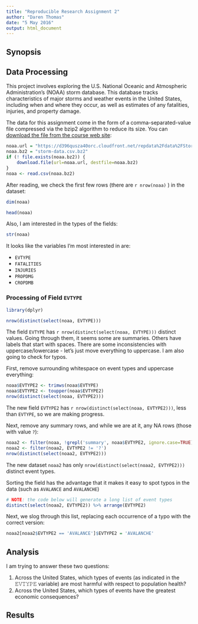 ```yaml
---
title: "Reproducible Research Assignment 2"
author: "Daren Thomas"
date: "5 May 2016"
output: html_document
---
```


## Synopsis

## Data Processing

This project involves exploring the U.S. National Oceanic and Atmospheric Administration's (NOAA) storm database. This database tracks characteristics of major storms and weather events in the United States, including when and where they occur, as well as estimates of any fatalities, injuries, and property damage.

The data for this assignment come in the form of a comma-separated-value file compressed via the bzip2 algorithm to reduce its size. You can [download the file from the course web site](https://d396qusza40orc.cloudfront.net/repdata%2Fdata%2FStormData.csv.bz2): 

```r
noaa.url = "https://d396qusza40orc.cloudfront.net/repdata%2Fdata%2FStormData.csv.bz2"
noaa.bz2 = "storm-data.csv.bz2"
if (! file.exists(noaa.bz2)) {
    download.file(url=noaa.url, destfile=noaa.bz2)
}
noaa <- read.csv(noaa.bz2)
```

After reading, we check the first few rows (there are `r nrow(noaa)` ) in the dataset:

```r
dim(noaa)
```

```r
head(noaa)
```

Also, I am interested in the types of the fields:

```r
str(noaa)
```

It looks like the variables I'm most interested in are:

- `EVTYPE`
- `FATALITIES`
- `INJURIES`
- `PROPDMG`
- `CROPDMB`

### Processing of Field `EVTYPE`
```r
library(dplyr)
```

```r
nrow(distinct(select(noaa, EVTYPE)))
```

The field `EVTYPE` has `r nrow(distinct(select(noaa, EVTYPE)))` distinct values. Going through them, it seems some are summaries. Others have labels that start with spaces. There are some inconsistencies with uppercase/lowercase - let's just move everything to uppercase. I am also going to check for typos.

First, remove surrounding whitespace on event types and uppercase everything:

```r
noaa$EVTYPE2 <- trimws(noaa$EVTYPE)
noaa$EVTYPE2 <- toupper(noaa$EVTYPE2)
nrow(distinct(select(noaa, EVTYPE2)))
```

The new field `EVTYPE2` has `r nrow(distinct(select(noaa, EVTYPE2)))`, less than `EVTYPE`, so we are making progress.

Next, remove any summary rows, and while we are at it, any NA rows (those with value `?`):

```r
noaa2 <- filter(noaa, !grepl('summary', noaa$EVTYPE2, ignore.case=TRUE))
noaa2 <- filter(noaa2, EVTYPE2 != '?')
nrow(distinct(select(noaa2, EVTYPE2)))
```

The new dataset `noaa2` has only `nrow(distinct(select(noaa2, EVTYPE2)))` distinct event types.

Sorting the field has the advantage that it makes it easy to spot typos in the data (such as `AVALANCE` and `AVALANCHE`)

```r

# NOTE: the code below will generate a long list of event types
distinct(select(noaa2, EVTYPE2)) %>% arrange(EVTYPE2)
```

Next, we slog through this list, replacing each occurrence of a typo with the correct version:

```r
noaa2[noaa2$EVTYPE2 == 'AVALANCE']$EVTYPE2 = 'AVALANCHE'
```

## Analysis

I am trying to answer these two questions:

1. Across the United States, which types of events (as indicated in the 𝙴𝚅𝚃𝚈𝙿𝙴 variable) are most harmful with respect to population health?
2. Across the United States, which types of events have the greatest economic consequences?




## Results

